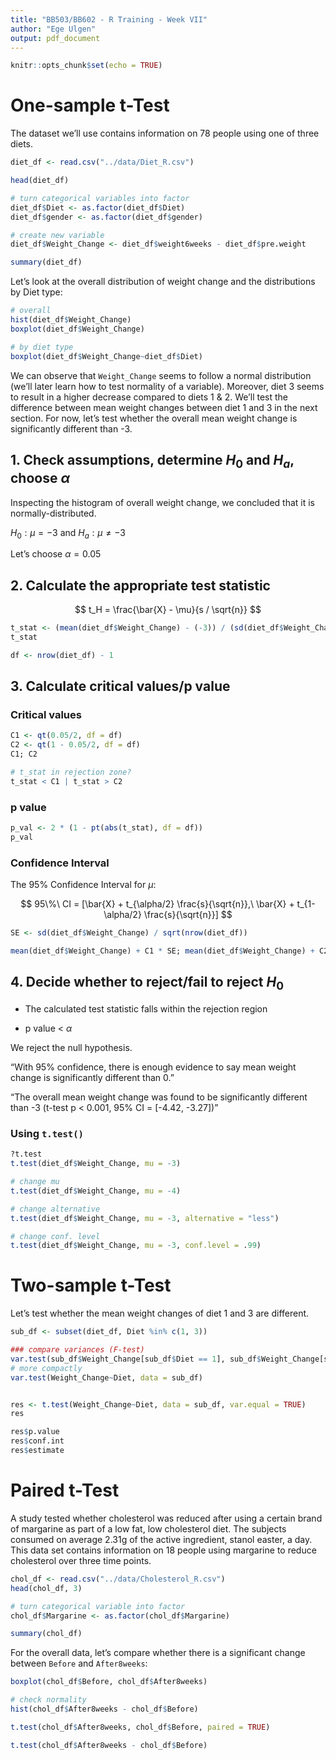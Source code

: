 ```yaml
---
title: "BB503/BB602 - R Training - Week VII"
author: "Ege Ulgen"
output: pdf_document
---
```


```r
knitr::opts_chunk$set(echo = TRUE)
```

# One-sample t-Test

The dataset we'll use contains information on 78 people using one of three diets.

```r
diet_df <- read.csv("../data/Diet_R.csv")

head(diet_df)

# turn categorical variables into factor
diet_df$Diet <- as.factor(diet_df$Diet)
diet_df$gender <- as.factor(diet_df$gender)

# create new variable
diet_df$Weight_Change <- diet_df$weight6weeks - diet_df$pre.weight

summary(diet_df)
```

Let's look at the overall distribution of weight change and the distributions by Diet type:

```r
# overall
hist(diet_df$Weight_Change)
boxplot(diet_df$Weight_Change)

# by diet type
boxplot(diet_df$Weight_Change~diet_df$Diet)
```

We can observe that `Weight_Change` seems to follow a normal distribution (we'll later learn how to test normality of a variable). Moreover, diet 3 seems to result in a higher decrease compared to diets 1 & 2. We'll test the difference between mean weight changes between diet 1 and 3 in the next section. For now, let's test whether the overall mean weight change is significantly different than -3.

## 1. Check assumptions, determine $H_0$ and $H_a$, choose $\alpha$

Inspecting the histogram of overall weight change, we concluded that it is normally-distributed.

$H_0: \mu = -3$ and $H_a: \mu \neq -3$

Let's choose $\alpha=0.05$

## 2. Calculate the appropriate test statistic

$$
t_H = \frac{\bar{X} - \mu}{s / \sqrt{n}}
$$

```r
t_stat <- (mean(diet_df$Weight_Change) - (-3)) / (sd(diet_df$Weight_Change) / sqrt(nrow(diet_df)))
t_stat

df <- nrow(diet_df) - 1
```

## 3. Calculate critical values/p value

### Critical values

```r
C1 <- qt(0.05/2, df = df)
C2 <- qt(1 - 0.05/2, df = df)
C1; C2

# t_stat in rejection zone?
t_stat < C1 | t_stat > C2
```

### p value

```r
p_val <- 2 * (1 - pt(abs(t_stat), df = df))
p_val
```

### Confidence Interval

The 95% Confidence Interval for $\mu$:

$$
95\%\ CI = [\bar{X} + t_{\alpha/2} \frac{s}{\sqrt{n}},\ \bar{X} + t_{1- \alpha/2} \frac{s}{\sqrt{n}}]
$$

```r
SE <- sd(diet_df$Weight_Change) / sqrt(nrow(diet_df))

mean(diet_df$Weight_Change) + C1 * SE; mean(diet_df$Weight_Change) + C2 * SE
```

## 4. Decide whether to reject/fail to reject $H_0$

-   The calculated test statistic falls within the rejection region

-   p value \< $\alpha$

We reject the null hypothesis.

"With 95% confidence, there is enough evidence to say mean weight change is significantly different than 0."

"The overall mean weight change was found to be significantly different than -3 (t-test p \< 0.001, 95% CI = \[-4.42, -3.27\])"

### Using `t.test()`

```r
?t.test
t.test(diet_df$Weight_Change, mu = -3)

# change mu
t.test(diet_df$Weight_Change, mu = -4)

# change alternative
t.test(diet_df$Weight_Change, mu = -3, alternative = "less")

# change conf. level
t.test(diet_df$Weight_Change, mu = -3, conf.level = .99)
```

# Two-sample t-Test

Let's test whether the mean weight changes of diet 1 and 3 are different.

```r

sub_df <- subset(diet_df, Diet %in% c(1, 3))

### compare variances (F-test)
var.test(sub_df$Weight_Change[sub_df$Diet == 1], sub_df$Weight_Change[sub_df$Diet == 3])
# more compactly
var.test(Weight_Change~Diet, data = sub_df)


res <- t.test(Weight_Change~Diet, data = sub_df, var.equal = TRUE)
res

res$p.value
res$conf.int
res$estimate
```

# Paired t-Test

A study tested whether cholesterol was reduced after using a certain brand of margarine as part of a low fat, low cholesterol diet. The subjects consumed on average 2.31g of the active ingredient, stanol easter, a day. This data set contains information on 18 people using margarine to reduce cholesterol over three time points.

```r
chol_df <- read.csv("../data/Cholesterol_R.csv")
head(chol_df, 3)

# turn categorical variable into factor
chol_df$Margarine <- as.factor(chol_df$Margarine)

summary(chol_df)
```

For the overall data, let's compare whether there is a significant change between `Before` and `After8weeks`:

```r
boxplot(chol_df$Before, chol_df$After8weeks)

# check normality
hist(chol_df$After8weeks - chol_df$Before)

t.test(chol_df$After8weeks, chol_df$Before, paired = TRUE)

t.test(chol_df$After8weeks - chol_df$Before)
```
